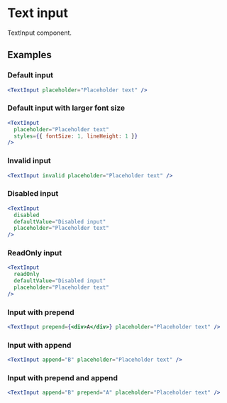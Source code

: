 
# Text input

TextInput component.

## Examples

### Default input

```jsx live=true
<TextInput placeholder="Placeholder text" />
```

### Default input with larger font size

```jsx live=true
<TextInput
  placeholder="Placeholder text"
  styles={{ fontSize: 1, lineHeight: 1 }}
/>
```

### Invalid input

```jsx live=true
<TextInput invalid placeholder="Placeholder text" />
```

### Disabled input

```jsx live=true
<TextInput
  disabled
  defaultValue="Disabled input"
  placeholder="Placeholder text"
/>
```

### ReadOnly input

```jsx live=true
<TextInput
  readOnly
  defaultValue="Disabled input"
  placeholder="Placeholder text"
/>
```

### Input with prepend

```jsx live=true
<TextInput prepend={<div>A</div>} placeholder="Placeholder text" />
```

### Input with append

```jsx live=true
<TextInput append="B" placeholder="Placeholder text" />
```

### Input with prepend and append

```jsx live=true
<TextInput append="B" prepend="A" placeholder="Placeholder text" />
```
